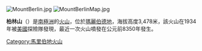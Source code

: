 [[Image:MountBerlin.jpg|right]]
[[Image:MountBerlinMap.jpg|thumb]]
{{coord|76|3|S|135|52|W|type:mountain}}

'''柏林山'''（{{lang-en|Mount Berlin}}）是[[南極洲|南極洲]]的[[火山|火山]]，位於[[瑪麗伯德地|瑪麗伯德地]]，海拔高度3,478米，該火山在1934年被[[美國|美國]]探險隊發現，最近一次火山噴發在公元前8350年發生。

{{DEFAULTSORT:Mount Berlin}}
[[Category:馬里伯地火山|Category:馬里伯地火山]]


{{MarieByrdLand-geo-stub}}